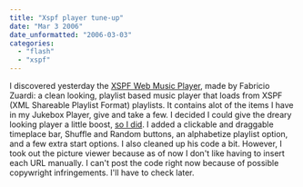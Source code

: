 ```yaml
---
title: "Xspf player tune-up"
date: "Mar 3 2006"
date_unformatted: "2006-03-03"
categories: 
  - "flash"
  - "xspf"
---
```


I discovered yesterday the [XSPF Web Music Player](http://musicplayer.sourceforge.net/), made by Fabricio Zuardi: a clean looking, playlist based music player that loads from XSPF (XML Shareable Playlist Format) playlists. It contains alot of the items I have in my Jukebox Player, give and take a few. I decided I could give the dreary looking player a little boost, [so I did](http://lacymorrow.com/projects/xspf). I added a clickable and draggable timeplace bar, Shuffle and Random buttons, an alphabetize playlist option, and a few extra start options. I also cleaned up his code a bit. However, I took out the picture viewer because as of now I don't like having to insert each URL manually. I can't post the code right now because of possible copywright infringements. I'll have to check later.
